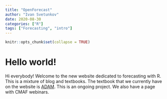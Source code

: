 ```yaml
---
title: "OpenForecast"
author: "Ivan Svetunkov"
date: 2020-08-30
categories: ["R"]
tags: ["Forecasting", "intro"]
---
```


```r
knitr::opts_chunk$set(collapse = TRUE)
```

# Hello world!

Hi everybody! Welcome to the new website dedicated to forecasting with R. This is a mixture of blog and textbooks. The textbook that we currently have on the website is [ADAM](/adam/). This is an ongoing project. We also have a page with CMAF webinars.